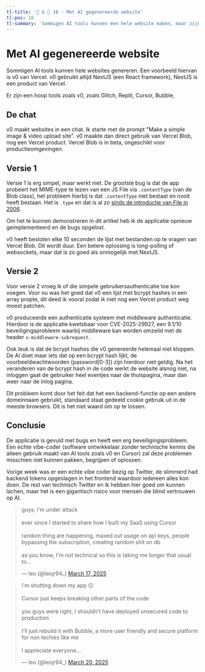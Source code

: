 ```yaml
---
tl-title: '👾 & 🎨 18 - Met AI gegenereerde website'
tl-pos: 18
tl-summary: 'Sommigen AI tools kunnen een hele website maken, maar zijn deze wel goed?'
---
```



# Met AI gegenereerde website

Sommigen AI tools kunnen hele websites genereren. Een voorbeeld hiervan is v0 van Vercel.
v0 gebruikt altijd NextJS (een React framework), NextJS is een product van Vercel.

Er zijn een hoop tools zoals v0, zoals Glitch, Replit, Cursor, Bubble,

## De chat

v0 maakt websites in een chat. Ik starte met de prompt "Make a simple image & video upload site".
v0 maakte dan direct gebruik van Vercel Blob, nog een Vercel product. Vercel Blob is in beta,
ongeschikt voor productieomgevingen.

## Versie 1

Versie 1 is erg simpel, maar werkt niet. De grootste bug is dat de app probeert het MIME-type te lezen
van een JS File via `.contentType` (van de Blob class), het probleem hierbij is dat `.contentType` niet
bestaat en nooit heeft bestaan. Het is `.type` en dat is al zo
[sinds de introductie van File in 2006](https://www.w3.org/standards/history/FileAPI/).

Om het te kunnen demonstreren in dit artikel heb ik de applicatie opnieuw geimplementeerd en de bugs opgelost.


<HomePageV1 client:visible />

v0 heeft besloten elke 10 seconden de lijst met bestanden op te vragen van Vercel Blob.
Dit wordt duur. Een betere oplossing is long-polling of websockets, maar dat is zo goed als
onmogelijk met NextJS.

## Versie 2

Voor versie 2 vroeg ik of die simpele gebruikersauthenticatie toe kon voegen. Voor nu was het
goed dat v0 een lijst met bcrypt hashes in een array propte, dit deed ik vooral zodat ik niet
nog een Vercel product weg moest patchen.

v0 produceerde een authenticatie systeem met middleware authenticatie. Hierdoor is de applicatie
kwetsbaar voor CVE-2025-29927, een 9.1/10 beveiligingsprobleem waarbij middleware kan worden
omzeild met de header `x-middleware-subrequest`.

Ook leuk is dat de bcrypt hashes die v0 genereerde helemaal niet kloppen. De AI doet maar iets
dat op een bcrypt hash lijkt, de voorbeeldwachtwoorden (password[0-3]) zijn hierdoor niet geldig.
Na het veranderen van de bcrypt hash in de code werkt de website alsnog niet, na inloggen gaat
de gebruiker heel eventjes naar de thuispagina, maar dan weer naar de inlog pagina.

Dit probleem komt door het feit dat het een backend-functie op een andere domeinnaam gebruikt,
standaard staat gedeeld cookie gebruik uit in de meeste browsers. Dit is het niet waard om op
te lossen.

## Conclusie

De applicatie is gevuld met bugs en heeft een erg beveiligingsprobleem. Een echte vibe-coder
(software ontwikkelaar zonder technische kennis die alleen gebruik maakt van AI tools zoals v0 en Cursor)
zal deze problemen misschien niet kunnen pakken, begrijpen of oplossen.

Vorige week was er een echte vibe coder bezig op Twitter, de slimmerd had backend tokens opgeslagen in
het frontend waardoor iedereen alles kon doen. De rest van technisch Twitter en ik hebben hier goed
om kunnen lachen, maar het is een gigantisch risico voor mensen die blind vertrouwen op AI.

<blockquote class="twitter-tweet"><p lang="en" dir="ltr">guys, i&#39;m under attack<br /><br />ever since I started to share how I built my SaaS using Cursor<br /><br />random thing are happening, maxed out usage on api keys, people bypassing the subscription, creating random shit on db<br /><br />as you know, I&#39;m not technical so this is taking me longer that usual to…</p>&mdash; leo (@leojr94_) <a href="https://twitter.com/leojr94_/status/1901560276488511759?ref_src=twsrc%5Etfw">March 17, 2025</a></blockquote> <script async src="https://platform.twitter.com/widgets.js" charset="utf-8"></script>
<blockquote class="twitter-tweet"><p lang="en" dir="ltr">i&#39;m shutting down my app 😑<br /><br />Cursor just keeps breaking other parts of the code<br /><br />you guys were right, I shouldn’t have deployed unsecured code to production<br /><br />I&#39;ll just rebuild it with Bubble, a more user friendly and secure platform for non techies like me<br /><br />I appreciate everyone…</p>&mdash; leo (@leojr94_) <a href="https://twitter.com/leojr94_/status/1902537756674318347?ref_src=twsrc%5Etfw">March 20, 2025</a></blockquote> <script async src="https://platform.twitter.com/widgets.js" charset="utf-8"></script>
